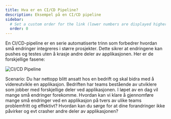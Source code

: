 ```yaml
---
title: Hva er en CI/CD Pipeline?
description: Eksempel på en CI/CD pipeline
sidebar:
  # Set a custom order for the link (lower numbers are displayed higher up)
  order: 0
---
```



En CI/CD-pipeline er en serie automatiserte trinn som forbedrer hvordan små endringer integreres i større prosjekter. Dette sikrer at endringene kan pushes og testes uten å krasje andre deler av applikasjonen. Her er de forskjellige fasene:

![CI/CD Pipeline](../../../assets/images/Pipeline-main.png)

Scenario: Du har nettopp blitt ansatt hos en bedrift og skal bidra med å videreutvikle en applikasjon. Bedriften har teams bestående av utviklere som jobber med forskjellige deler ved applikasjonen. I løpet av en dag vil mange små endringer forekomme. Hvordan kan vi klare å gjennomføre mange små endringer ved en applikasjon på tvers av ulike teams problemfritt og effektivt? Hvordan kan du sørge for at dine forandringer ikke påvirker og evt crasher andre deler av applikasjonen?

<LikeThisPage />
